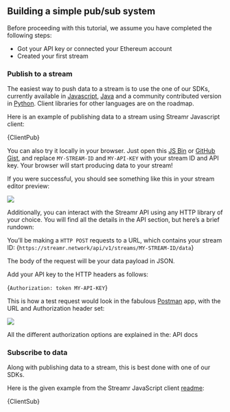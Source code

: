 





## Building a simple pub/sub system

Before proceeding with this tutorial, we assume you have completed the following steps:

- <Link to={links.docs.gettingStarted}>Got your API key or connected your Ethereum account</Link>
- <Link to={links.docs.streams}>Created your first stream</Link> 

### Publish to a stream
The easiest way to push data to a stream is to use the one of our <Link to={links.docs.SDKs}>SDKs</Link>, currently available in <a target="_blank" href="https://github.com/streamr-dev/streamr-client-javascript">Javascript</a>, <a target="_blank" href="https://github.com/streamr-dev/streamr-client-java">Java</a> and a community contributed version in <a target="_blank" href="https://github.com/streamr-dev/streamr-client-python">Python</a>. Client libraries for other languages are on the roadmap.

Here is an example of publishing data to a stream using Streamr Javascript client:

<CodeSnippet language='javascript' wrapLines showLineNumbers >{ClientPub}</CodeSnippet>

You can also try it locally in your browser. Just open this <a target="_blank" href="https://jsbin.com/xahoxut/edit?js,output">JS Bin</a> or <a target="_blank" href="https://gist.github.com/fonty1/f09aa09afcbae0bf5d7032163a466f76">GitHub Gist</a>, and replace `MY-STREAM-ID` and `MY-API-KEY` with your stream ID and API key. Your browser will start producing data to your stream!

If you were successful, you should see something like this in your stream editor preview:

<div className={cx(docsStyles.centered, tutorialStyles.streamPreview)}>
  <img src={StreamEditorPreview} />
</div>

Additionally, you can interact with the Streamr API using any HTTP library of your choice. You will find all the details in the <Link to={links.docs.api}>API section</Link>, but here’s a brief rundown:

You’ll be making a `HTTP POST` requests to a URL, which contains your stream ID:
<CodeSnippet language='json' wrapLines >{`https://streamr.network/api/v1/streams/MY-STREAM-ID/data`}</CodeSnippet>

The body of the request will be your data payload in JSON.

Add your API key to the HTTP headers as follows:

<CodeSnippet language='json' wrapLines >{`Authorization: token MY-API-KEY`}</CodeSnippet>

This is how a test request would look in the fabulous <a target="_blank" href="https://www.getpostman.com/">Postman</a> app, with the URL and Authorization header set:

<div className={docsStyles.centered}>
  <img src={Postman} />
</div>

All the different authorization options are explained in the: <Link to={links.docs.api}>API docs</Link>

### Subscribe to data

Along with publishing data to a stream, this is best done with one of our <Link to={links.docs.SDKs}>SDKs</Link>. 

Here is the given example from the Streamr JavaScript client <a target="_blank" href="https://github.com/streamr-dev/streamr-client-javascript">readme</a>:

<CodeSnippet language='javascript' wrapLines showLineNumbers >{ClientSub}</CodeSnippet> 
